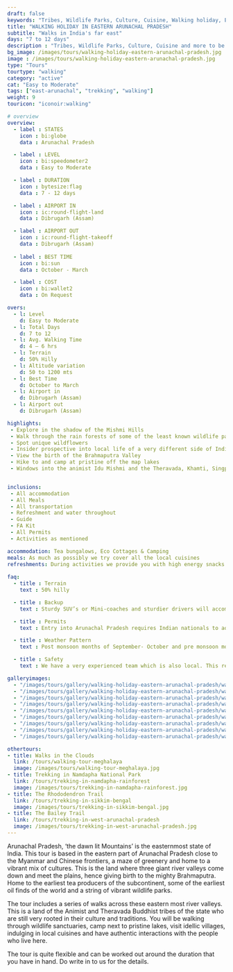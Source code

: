 ```yaml
---
draft: false
keywords: "Tribes, Wildlife Parks, Culture, Cuisine, Walking holiday, Eastern Arunachal Pradesh"
title: "WALKING HOLIDAY IN EASTERN ARUNACHAL PRADESH"
subtitle: "Walks in India's far east"
days: "7 to 12 days"
description : "Tribes, Wildlife Parks, Culture, Cuisine and more to be explored in this walking holiday of Eastern Arunachal Pradesh."
bg_image: /images/tours/walking-holiday-eastern-arunachal-pradesh.jpg
image : /images/tours/walking-holiday-eastern-arunachal-pradesh.jpg
type: "Tours" 
tourtype: "walking"
category: "active"
cat: "Easy to Moderate"
tags: ["east-arunachal", "trekking", "walking"]
weight: 9
touricon: "iconoir:walking"

# overview
overview:
  - label : STATES
    icon : bi:globe
    data : Arunachal Pradesh

  - label : LEVEL
    icon : bi:speedometer2
    data : Easy to Moderate

  - label : DURATION
    icon : bytesize:flag
    data : 7 - 12 days

  - label : AIRPORT IN
    icon : ic:round-flight-land
    data : Dibrugarh (Assam)

  - label : AIRPORT OUT
    icon : ic:round-flight-takeoff
    data : Dibrugarh (Assam)
    
  - label : BEST TIME
    icon : bi:sun
    data : October - March

  - label : COST
    icon : bi:wallet2
    data : On Request

overs:
  - l: Level 
    d: Easy to Moderate
  - l: Total Days 
    d: 7 to 12
  - l: Avg. Walking Time 
    d: 4 – 6 hrs
  - l: Terrain 
    d: 50% Hilly
  - l: Altitude variation 
    d: 50 to 1200 mts
  - l: Best Time 
    d: October to March
  - l: Airport in 
    d: Dibrugarh (Assam)
  - l: Airport out 
    d: Dibrugarh (Assam) 

highlights:
 - Explore in the shadow of the Mishmi Hills
 - Walk through the rain forests of some of the least known wildlife parks of the sub-continent 
 - Spot unique wildflowers 
 - Insider prospective into local life of a very different side of India
 - View the birth of the Brahmaputra Valley
 - Hike to and camp at pristine off the map lakes
 - Windows into the animist Idu Mishmi and the Theravada, Khamti, Singpho and Chakma tribes. 


inclusions:
 - All accommodation
 - All Meals
 - All transportation
 - Refreshment and water throughout
 - Guide 
 - FA Kit
 - All Permits
 - Activities as mentioned

accommodation: Tea bungalows, Eco Cottages & Camping
meals: As much as possibly we try cover all the local cuisines
refreshments: During activities we provide you with high energy snacks and Water 
 
faq:
  - title : Terrain
    text : 50% hilly 

  - title : Backup
    text : Sturdy SUV’s or Mini-coaches and sturdier drivers will accompany you on every trip. These vehicles are along right from your airport pick up to your drop back to the airport.

  - title : Permits
    text : Entry into Arunachal Pradesh requires Indian nationals to aquire a Inner Line Permit (ILP) whereas foreign nationals require Restricted Area Permits (RAP), both of which have a certain fees applicable.

  - title : Weather Pattern
    text : Post monsoon months of September- October and pre monsoon months of March-April are very pleasant with blue skies and a fair days. Peak winters are from November to February with the mercury coming down below 15 C in the nights, where as the days are quite pleasant.

  - title : Safety
    text : We have a very experienced team which is also local. This reflects in the overall safety of our tours. Rest assured your guides know where extra attention is required and when. All our routes are well known to us, we know where the nearest medical facilities are, we know whom to contact if in case of an emergency, we know all the alternate routes in case of road blockages. We have CASEVAC protocols in place to streamline the process in case of emergencies. You can rest easy knowing that in the outdoors in general and this region in particular you are in safe hands with us.

galleryimages:
  - "/images/tours/gallery/walking-holiday-eastern-arunachal-pradesh/walking-holiday-eastern-arunachal-pradesh1.jpg"
  - "/images/tours/gallery/walking-holiday-eastern-arunachal-pradesh/walking-holiday-eastern-arunachal-pradesh2.jpg"
  - "/images/tours/gallery/walking-holiday-eastern-arunachal-pradesh/walking-holiday-eastern-arunachal-pradesh3.jpg"
  - "/images/tours/gallery/walking-holiday-eastern-arunachal-pradesh/walking-holiday-eastern-arunachal-pradesh4.jpg"
  - "/images/tours/gallery/walking-holiday-eastern-arunachal-pradesh/walking-holiday-eastern-arunachal-pradesh5.jpg"
  - "/images/tours/gallery/walking-holiday-eastern-arunachal-pradesh/walking-holiday-eastern-arunachal-pradesh6.jpg"
  - "/images/tours/gallery/walking-holiday-eastern-arunachal-pradesh/walking-holiday-eastern-arunachal-pradesh7.jpg"
  - "/images/tours/gallery/walking-holiday-eastern-arunachal-pradesh/walking-holiday-eastern-arunachal-pradesh8.jpg"
  - "/images/tours/gallery/walking-holiday-eastern-arunachal-pradesh/walking-holiday-eastern-arunachal-pradesh9.jpg"

othertours:
- title: Walks in the Clouds
  link: /tours/walking-tour-meghalaya
  image: /images/tours/walking-tour-meghalaya.jpg
- title: Trekking in Namdapha National Park
  link: /tours/trekking-in-namdapha-rainforest
  image: /images/tours/trekking-in-namdapha-rainforest.jpg
- title: The Rhododendron Trail
  link: /tours/trekking-in-sikkim-bengal
  image: /images/tours/trekking-in-sikkim-bengal.jpg
- title: The Bailey Trail 
  link: /tours/trekking-in-west-arunachal-pradesh
  image: /images/tours/trekking-in-west-arunachal-pradesh.jpg    
---
```



Arunachal Pradesh, ‘the dawn lit Mountains’ is the easternmost state of India. This tour is based in the eastern part of Arunachal Pradesh close to the Myanmar and Chinese frontiers, a maze of greenery and home to a vibrant mix of cultures. This is the land where three giant river valleys come down and meet the plains, hence giving birth to the mighty Brahmaputra.  Home to the earliest tea producers of the subcontinent, some of the earliest oil finds of the world and a string of vibrant wildlife parks.

The tour includes a series of walks across these eastern most river valleys. This is a land of the Animist and Theravada Buddhist tribes of the state who are still very rooted in their culture and traditions. You will be walking through wildlife sanctuaries, camp next to pristine lakes, visit idellic villages, indulging in local cuisines and have authentic interactions with the people who live here. 

The tour is quite flexible and can be worked out around the duration that you have in hand. Do write in to us for the details.
